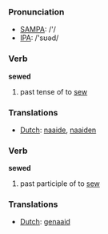 === Pronunciation ===
*[[w:SAMPA|SAMPA]]: /'/
*[[w:IPA|IPA]]: /'sʊəd/

=== Verb ===

'''sewed'''

# past tense of to [[sew]]

=== Translations ===
*[[Dutch]]: [[naaide]], [[naaiden]]

=== Verb ===

'''sewed'''

# past participle of to [[sew]]

=== Translations ===
*[[Dutch]]: [[genaaid]]